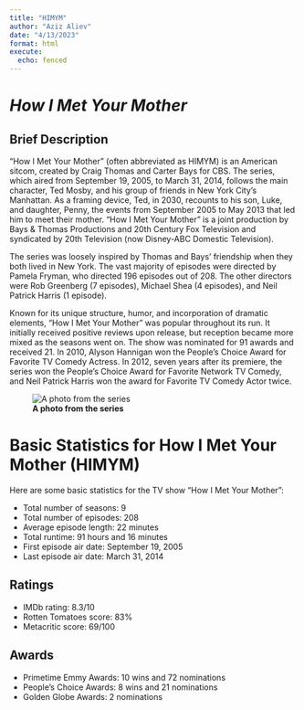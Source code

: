 ```yaml
---
title: "HIMYM"
author: "Aziz Aliev"
date: "4/13/2023"
format: html
execute:
  echo: fenced
---
```



# _How I Met Your Mother_

## Brief Description
"How I Met Your Mother" (often abbreviated as HIMYM) is an American sitcom, created by Craig Thomas and Carter Bays for CBS. The series, which aired from September 19, 2005, to March 31, 2014, follows the main character, Ted Mosby, and his group of friends in New York City's Manhattan. As a framing device, Ted, in 2030, recounts to his son, Luke, and daughter, Penny, the events from September 2005 to May 2013 that led him to meet their mother. "How I Met Your Mother" is a joint production by Bays & Thomas Productions and 20th Century Fox Television and syndicated by 20th Television (now Disney-ABC Domestic Television).

The series was loosely inspired by Thomas and Bays' friendship when they both lived in New York. The vast majority of episodes were directed by Pamela Fryman, who directed 196 episodes out of 208. The other directors were Rob Greenberg (7 episodes), Michael Shea (4 episodes), and Neil Patrick Harris (1 episode).

Known for its unique structure, humor, and incorporation of dramatic elements, "How I Met Your Mother" was popular throughout its run. It initially received positive reviews upon release, but reception became more mixed as the seasons went on. The show was nominated for 91 awards and received 21. In 2010, Alyson Hannigan won the People's Choice Award for Favorite TV Comedy Actress. In 2012, seven years after its premiere, the series won the People's Choice Award for Favorite Network TV Comedy, and Neil Patrick Harris won the award for Favorite TV Comedy Actor twice.

![**A photo from the series**](Howimetyourmother.jpg)

# Basic Statistics for How I Met Your Mother (HIMYM)

Here are some basic statistics for the TV show "How I Met Your Mother":

- Total number of seasons: 9
- Total number of episodes: 208
- Average episode length: 22 minutes
- Total runtime: 91 hours and 16 minutes
- First episode air date: September 19, 2005
- Last episode air date: March 31, 2014

## Ratings

- IMDb rating: 8.3/10
- Rotten Tomatoes score: 83%
- Metacritic score: 69/100

## Awards

- Primetime Emmy Awards: 10 wins and 72 nominations
- People's Choice Awards: 8 wins and 21 nominations
- Golden Globe Awards: 2 nominations